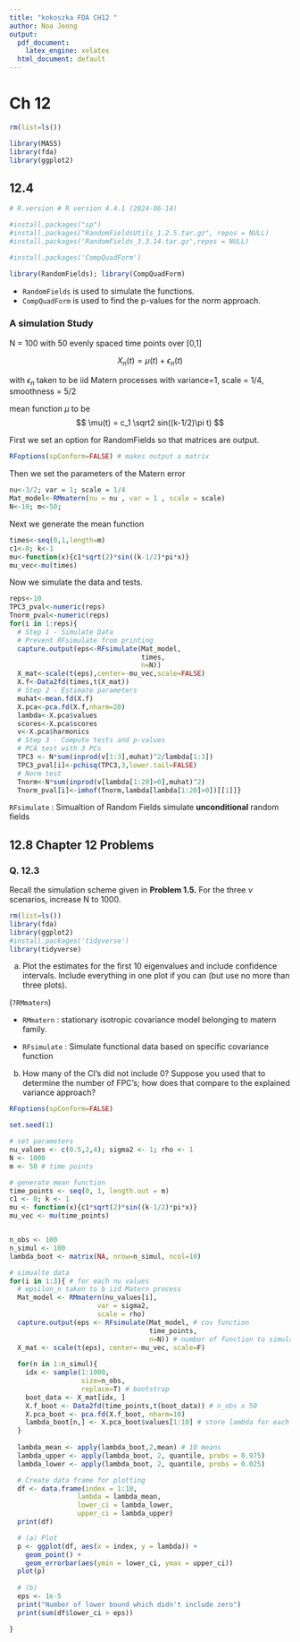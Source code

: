 ```yaml
---
title: "kokoszka FDA CH12 "
author: Noa Jeong 
output: 
  pdf_document:  
    latex_engine: xelatex
  html_document: default
---
```

# Ch 12 

```r
rm(list=ls())

library(MASS)
library(fda)
library(ggplot2)
```


## 12.4

```r
# R.version # R version 4.4.1 (2024-06-14)
```

```r
#install.packages("sp")
#install.packages("RandomFieldsUtils_1.2.5.tar.gz", repos = NULL)
#install.packages('RandomFields_3.3.14.tar.gz',repos = NULL)

#install.packages('CompQuadForm')

library(RandomFields); library(CompQuadForm)
```

- `RandomFields` is used to simulate the functions.     
- `CompQuadForm` is used to find the p-values for the norm approach.

### A simulation Study 

N = 100 with 50 evenly spaced time points over [0,1] 

$$
X_n(t) = \mu(t) + \epsilon_n(t)
$$

with $\epsilon_n$ taken to be iid Matern processes with variance=1, scale = 1/4, smoothness = 5/2 

mean function $\mu$ to be 
$$
\mu(t) = c_1 \sqrt2 sin((k-1/2)\pi t)
$$



First we set an option for RandomFields so that matrices are output.
```r
RFoptions(spConform=FALSE) # makes output a matrix
```

Then we set the parameters of the Matern error
```r
nu<-3/2; var = 1; scale = 1/4
Mat_model<-RMmatern(nu = nu , var = 1 , scale = scale)
N<-10; m<-50;
```

Next we generate the mean function
```r
times<-seq(0,1,length=m)
c1<-0; k<-1
mu<-function(x){c1*sqrt(2)*sin((k-1/2)*pi*x)}
mu_vec<-mu(times)
```

Now we simulate the data and tests.
```r
reps<-10
TPC3_pval<-numeric(reps)
Tnorm_pval<-numeric(reps)
for(i in 1:reps){
  # Step 1 - Simulate Data
  # Prevent RFsimulate from printing
  capture.output(eps<-RFsimulate(Mat_model,
                                 times,
                                 n=N))
  X_mat<-scale(t(eps),center=-mu_vec,scale=FALSE)
  X.f<-Data2fd(times,t(X_mat))
  # Step 2 - Estimate parameters
  muhat<-mean.fd(X.f)
  X.pca<-pca.fd(X.f,nharm=20)
  lambda<-X.pca$values
  scores<-X.pca$scores
  v<-X.pca$harmonics
  # Step 3 - Compute tests and p-values
  # PCA test with 3 PCs 
  TPC3 <- N*sum(inprod(v[1:3],muhat)^2/lambda[1:3])
  TPC3_pval[i]<-pchisq(TPC3,3,lower.tail=FALSE)
  # Norm test
  Tnorm<-N*sum(inprod(v[lambda[1:20]>0],muhat)^2)
  Tnorm_pval[i]<-imhof(Tnorm,lambda[lambda[1:20]>0])[[1]]}
```

`RFsimulate` : Simualtion of Random Fields 
simulate **unconditional** random fields 


\newpage

## 12.8 Chapter 12 Problems 

### Q. 12.3 

Recall the simulation scheme given in **Problem 1.5.** For the three $\nu$ scenarios, increase N to 1000. 


```r
rm(list=ls())
library(fda)
library(ggplot2)
#install.packages('tidyverse')
library(tidyverse)
```

(a) Plot the estimates for the first 10 eigenvalues and include confidence intervals. Include everything in one plot if you can (but use no more than three plots). 

(`?RMmatern`)

- `RMmatern` : stationary isotropic covariance model belonging to matern family.   

- `RFsimulate` : Simulate functional data based on specific covariance function 


(b) How many of the CI’s did not include 0? Suppose you used that to determine the number of FPC’s; how does that compare to the explained variance approach?

```r
RFoptions(spConform=FALSE)
```

```r
set.seed(1)

# set parameters 
nu_values <- c(0.5,2,4); sigma2 <- 1; rho <- 1 
N <- 1000 
m <- 50 # time points 

# generate mean function 
time_points <- seq(0, 1, length.out = m)
c1 <- 0; k <- 1
mu <- function(x){c1*sqrt(2)*sin((k-1/2)*pi*x)}
mu_vec <- mu(time_points) 


n_obs <- 100
n_simul <- 100
lambda_boot <- matrix(NA, nrow=n_simul, ncol=10)

# simualte data 
for(i in 1:3){ # for each nu values 
  # epsilon_n taken to b iid Matern process 
  Mat_model <- RMmatern(nu_values[i], 
                      var = sigma2, 
                      scale = rho)
  capture.output(eps <- RFsimulate(Mat_model, # cov function
                                   time_points,
                                   n=N)) # number of function to simulate 
  X_mat <- scale(t(eps), center=-mu_vec, scale=F) 
  
  for(n in 1:n_simul){
    idx <- sample(1:1000, 
                  size=n_obs, 
                  replace=T) # bootstrap  
    boot_data <- X_mat[idx, ]
    X.f_boot <- Data2fd(time_points,t(boot_data)) # n_obs x 50
    X.pca_boot <- pca.fd(X.f_boot, nharm=10) 
    lambda_boot[n,] <- X.pca_boot$values[1:10] # store lambda for each simulation 
  }
  
  lambda_mean <- apply(lambda_boot,2,mean) # 10 means 
  lambda_upper <- apply(lambda_boot, 2, quantile, probs = 0.975)
  lambda_lower <- apply(lambda_boot, 2, quantile, probs = 0.025)

  # Create data frame for plotting
  df <- data.frame(index = 1:10,
                 lambda = lambda_mean,
                 lower_ci = lambda_lower,
                 upper_ci = lambda_upper)
  print(df)

  # (a) Plot
  p <- ggplot(df, aes(x = index, y = lambda)) +
    geom_point() +
    geom_errorbar(aes(ymin = lower_ci, ymax = upper_ci)) 
  plot(p)
  
  # (b) 
  eps <- 1e-5
  print("Number of lower bound which didn't include zero")
  print(sum(df$lower_ci > eps))

}

```




